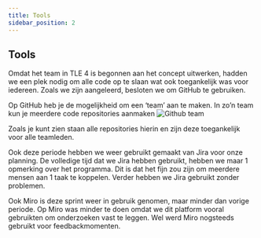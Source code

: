 ```yaml
---
title: Tools
sidebar_position: 2
---
```


## Tools
Omdat het team in TLE 4 is begonnen aan het concept uitwerken, hadden we een plek nodig om alle code op te slaan wat ook toegankelijk was voor iedereen. Zoals we zijn aangeleerd, besloten we om GitHub te gebruiken. 

Op GitHub heb je de mogelijkheid om een ‘team’ aan te maken. In zo’n team kun je meerdere code repositories aanmaken
![Github team](./images/github.PNG)


Zoals je kunt zien staan alle repositories hierin en zijn deze toegankelijk voor alle teamleden.  

Ook deze periode hebben we weer gebruikt gemaakt van Jira voor onze planning. De volledige tijd dat we Jira hebben gebruikt, hebben we maar 1 opmerking over het programma. Dit is dat het fijn zou zijn om meerdere mensen aan 1 taak te koppelen. Verder hebben we Jira gebruikt zonder problemen. 

Ook Miro is deze sprint weer in gebruik genomen, maar minder dan vorige periode. Op Miro was minder te doen omdat we dit platform vooral gebruikten om onderzoeken vast te leggen. Wel werd Miro nogsteeds gebruikt voor feedbackmomenten.

